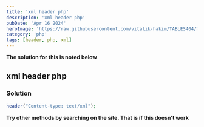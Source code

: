 ```yaml
---
title: 'xml header php'
description: 'xml header php'
pubDate: 'Apr 16 2024'
heroImage: 'https://raw.githubusercontent.com/vitalik-hakim/TABLES404/main/error_b/php.png'
category: 'php'
tags: [header, php, xml]
---
```


**The solution for this is noted below**

## xml header php

### Solution

```php
header("Content-type: text/xml");
```

**Try other methods by searching on the site. That is if this doesn't work**
